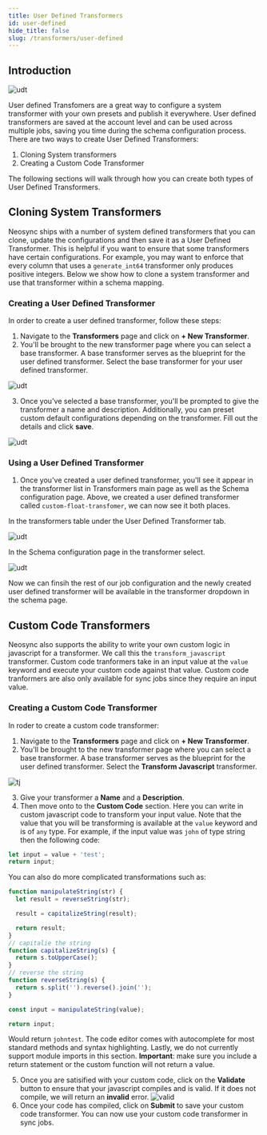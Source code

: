 ```yaml
---
title: User Defined Transformers
id: user-defined
hide_title: false
slug: /transformers/user-defined
---
```


## Introduction

![udt](https://assets.nucleuscloud.com/neosync/docs/user-defined-transformers-home.png)

User defined Transfomers are a great way to configure a system transformer with your own presets and publish it everywhere. User defined transformers are saved at the account level and
can be used across multiple jobs, saving you time during the schema configuration process. There are two ways to create User Defined Transformers:

1. Cloning System transformers
2. Creating a Custom Code Transformer

The following sections will walk through how you can create both types of User Defined Transformers.

## Cloning System Transformers

Neosync ships with a number of system defined transformers that you can clone, update the configurations and then save it as a User Defined Transformer. This is helpful if you want to ensure that some transformers have certain configurations. For example, you may want to enforce that every column that uses a `generate_int64` transformer only produces positive integers. Below we show how to clone a system transformer and use that transformer within a schema mapping.

### Creating a User Defined Transformer

In order to create a user defined transformer, follow these steps:

1. Navigate to the **Transformers** page and click on **+ New Transformer**.
2. You'll be brought to the new transformer page where you can select a base transformer. A base transformer serves as the blueprint for the user defined transformer. Select the base transformer for your user defined transformer.

![udt](https://assets.nucleuscloud.com/neosync/docs/udt-new.png)

3. Once you've selected a base transformer, you'll be prompted to give the transformer a name and description. Additionally, you can preset custom default configurations depending on the transformer. Fill out the details and click **save**.

![udt](https://assets.nucleuscloud.com/neosync/docs/udt-new-float.png)

### Using a User Defined Transformer

1. Once you've created a user defined transformer, you'll see it appear in the transformer list in Transformers main page as well as the Schema configuration page. Above, we created a user defined transformer
   called `custom-float-transfomer`, we can now see it both places.

In the transformers table under the User Defined Transformer tab.

![udt](https://assets.nucleuscloud.com/neosync/docs/udt-new-float-home-page.png)

In the Schema configuration page in the transformer select.

![udt](https://assets.nucleuscloud.com/neosync/docs/udt-schema-page.png)

Now we can finsih the rest of our job configuration and the newly created user defined transformer will be available in the transformer dropdown in the schema page.

## Custom Code Transformers

Neosync also supports the ability to write your own custom logic in javascript for a transformer. We call this the `transform_javascript` transformer. Custom code tranformers take in an input value at the `value` keyword and execute your custom code against that value. Custom code tranformers are also only available for sync jobs since they require an input value.

### Creating a Custom Code Transformer

In roder to create a custom code transformer:

1. Navigate to the **Transformers** page and click on **+ New Transformer**.
2. You'll be brought to the new transformer page where you can select a base transformer. A base transformer serves as the blueprint for the user defined transformer. Select the **Transform Javascript** transformer.

![tj](https://assets.nucleuscloud.com/neosync/docs/customcodetransformer.png)

3. Give your transformer a **Name** and a **Description**.
4. Then move onto to the **Custom Code** section. Here you can write in custom javascript code to transform your input value. Note that the value that you will be transforming is available at the `value` keyword and is of `any` type. For example, if the input value was `john` of type string then the following code:

```javascript
let input = value + 'test';
return input;
```

You can also do more complicated transformations such as:

```javascript
function manipulateString(str) {
  let result = reverseString(str);

  result = capitalizeString(result);

  return result;
}
// capitalie the string
function capitalizeString(s) {
  return s.toUpperCase();
}
// reverse the string
function reverseString(s) {
  return s.split('').reverse().join('');
}

const input = manipulateString(value);

return input;
```

Would return `johntest`. The code editor comes with autocomplete for most standard methods and syntax highlighting. Lastly, we do not currently support module imports in this section. **Important**: make sure you include a return statement or the custom function will not return a value.

5. Once you are satisified with your custom code, click on the **Validate** button to ensure that your javascript compiles and is valid. If it does not compile, we will return an **invalid** error.
   ![valid](https://assets.nucleuscloud.com/neosync/docs/validcode.png)
6. Once your code has compiled, click on **Submit** to save your custom code transformer. You can now use your custom code transformer in sync jobs.
